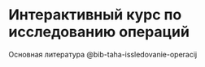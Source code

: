 # Интерактивный курс по исследованию операций {.unnumbered}

Основная литература @bib-taha-issledovanie-operacij
